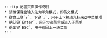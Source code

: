 
    :::tip 配置页面操作说明
    * 请确保键盘输入法为半角模式，即英文模式
    * 键盘上键`↑`，下键`↓`，用于上下移动光标来选中菜单项
    * 确认键`Enter`，用于勾选菜单或进入子菜单
    * 退出键`ESC`，用于返回上一级菜单
    :::


